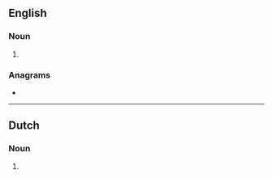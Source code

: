 ==English==

===Noun===
{{head|en|noun plural form}}

# {{plural of|emitter|lang=en}}

===Anagrams===
* {{anagrams|en|a=eeimrstt|meritest|termites}}

----

==Dutch==

===Noun===
{{head|nl|noun plural form}}

# {{nl-noun form of|pl|emitter}}